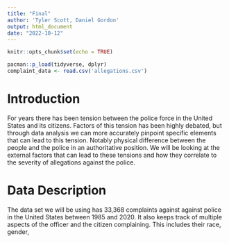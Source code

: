 ```yaml
---
title: "Final"
author: 'Tyler Scott, Daniel Gordon'
output: html_document
date: "2022-10-12"
---
```


```r
knitr::opts_chunk$set(echo = TRUE)

pacman::p_load(tidyverse, dplyr)
complaint_data <- read.csv('allegations.csv')
```

# Introduction

For years there has been tension between the police force in the United States and its citizens. 
Factors of this tension has been highly debated, but through data analysis we can more accurately pinpoint specific elements
that can lead to this tension. Notably physical difference between the people and the police in an authoritative position. 
We will be looking at the external factors that can lead to these tensions and how they correlate to the severity of allegations
against the police. 

# Data Description

The data set we will be using has 33,368 complaints against against police in the United States between 1985 and 2020.
It also keeps track of multiple aspects of the officer and the citizen complaining. This includes their race, gender,  

```r

```

